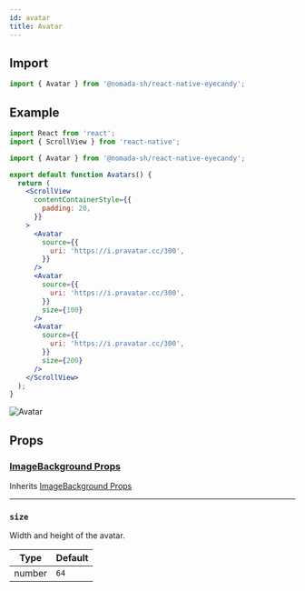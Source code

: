 ```yaml
---
id: avatar
title: Avatar
---
```


## Import

```jsx
import { Avatar } from '@nomada-sh/react-native-eyecandy';
```

## Example

```jsx
import React from 'react';
import { ScrollView } from 'react-native';

import { Avatar } from '@nomada-sh/react-native-eyecandy';

export default function Avatars() {
  return (
    <ScrollView
      contentContainerStyle={{
        padding: 20,
      }}
    >
      <Avatar
        source={{
          uri: 'https://i.pravatar.cc/300',
        }}
      />
      <Avatar
        source={{
          uri: 'https://i.pravatar.cc/300',
        }}
        size={100}
      />
      <Avatar
        source={{
          uri: 'https://i.pravatar.cc/300',
        }}
        size={200}
      />
    </ScrollView>
  );
}
```

![Avatar](../assets/components/avatar.png)

## Props

### [ImageBackground Props](https://reactnative.dev/docs/imagebackground#props)

Inherits [ImageBackground Props](https://reactnative.dev/docs/imagebackground#props)

---

### `size`

Width and height of the avatar.

| Type   | Default |
| ------ | ------- |
| number | `64`    |
